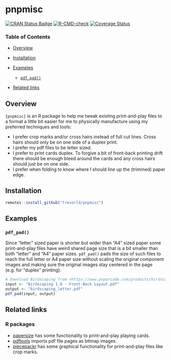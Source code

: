 # pnpmisc

[![CRAN Status Badge](https://www.r-pkg.org/badges/version/pnpmisc)](https://cran.r-project.org/package=pnpmisc)
[![R-CMD-check](https://github.com/trevorld/pnpmisc/workflows/R-CMD-check/badge.svg)](https://github.com/trevorld/pnpmisc/actions)
[![Coverage Status](https://codecov.io/gh/trevorld/pnpmisc/branch/main/graph/badge.svg)](https://app.codecov.io/gh/trevorld/pnpmisc)

### Table of Contents

* [Overview](#overview)
* [Installation](#installation)
* [Examples](#examples)

  + [`pdf_pad()`](#pdf-pad)

* [Related links](#related)

## <a name="overview">Overview</a>

`{pnpmisc}` is an R package to help me tweak existing print-and-play files to a format a little
bit easier for me to physically manufacture using my preferred techniques and tools:

* I prefer crop marks and/or cross hairs instead of full cut lines.  Cross hairs should only be on one side of a duplex print.
* I prefer my pdf files to be letter sized.
* I prefer to print cards duplex.  To forgive a bit of front-back printing drift there should be enough bleed around the cards and any cross hairs should just be on one side.
* I prefer when folding to know where I should line up the (trimmed) paper edge.

## <a name="installation">Installation</a>

```r
remotes::install_github("trevorld/pnpmisc")
```

## <a name="examples">Examples</a>

### <a name="pdf-pad">`pdf_pad()`</a>

Since "letter" sized paper is shorter but wider than "A4" sized paper some print-and-play files have
weird shared page size that is a bit smaller than both "letter" and "A4" paper sizes. `pdf_pad()` pads the size of such files to reach the full letter or A4 paper size without scaling the original component images and making sure the original images stay centered in the page (e.g. for "duplex" printing).

```r
# Download Birdscaping from <https://www.pnparcade.com/products/birdscaping>
input <- "Birdscaping 1.8 - Front-Back Layout.pdf"
output <- "birdscaping_letter.pdf"
pdf_pad(input, output)
```

## <a name="related">Related links</a>

### R packages

* [papersize](https://github.com/elipousson/papersize) has some functionality to print-and-play playing cards.
* [pdftools](https://github.com/ropensci/pdftools) imports pdf file pages as bitmap images.
* [piecepackr](https://github.com/piecepackr/piecepackr) has some graphical functionality for print-and-play files like crop marks.
